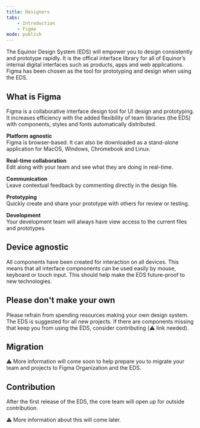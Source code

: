 ---
title: Designers
tabs:
    - Introduction
    - Figma
mode: publish
---


The Equinor Design System (EDS) will empower you to design consistently and prototype rapidly.
It is the offical interface library for all of Equinor’s internal digital interfaces such as products, apps and web applications. Figma has been chosen as the tool for prototyping and design when using the EDS.


## What is Figma

Figma is a collaborative interface design tool for UI design and prototyping. It increases efficiency with the added flexibility of team libraries (the EDS) with components, styles and fonts automatically distributed.

**Platform agnostic**  
Figma is browser-based. It can also be downloaded as a stand-alone application for MacOS, Windows, Chromebook and Linux.

**Real-time collaboration**  
Edit along with your team and see what they are doing in real-time.

**Communication**  
Leave contextual feedback by commenting directly in the design file.

**Prototyping**  
Quickly create and share your prototype with others for review or testing.

**Development**  
Your development team will always have view access to the current files and prototypes.


## Device agnostic

All components have been created for interaction on all devices. This means that all interface compnonents can be used easily by mouse, keyboard or touch input.
This should help make the EDS future-proof to new technologies.


## Please don't make your own

Please refrain from spending resources making your own design system.
The EDS is suggested for all new projects.
If there are components missing that keep you from using the EDS, consider contributing (:warning: link needed).


## Migration

:warning: More information will come soon to help prepare you to migrate your team and projects to Figma Organization and the EDS.


## Contribution

After the first release of the EDS, the core team will open up for outside contribution. 

:warning: More information about this will come later. 
